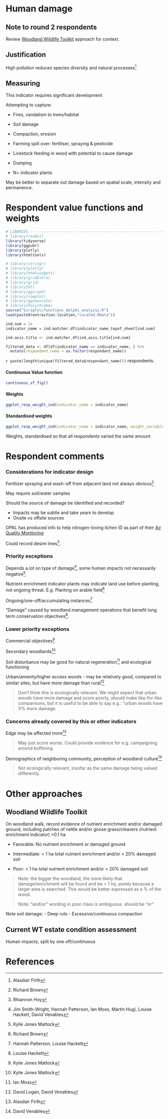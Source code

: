 # Human damage

## Note to round 2 respondents

Review [Woodland Wildlife Toolkit](#sec-dam-woodland-wildlife-toolkit) approach for context.

## Justification

High pollution reduces species diversity and natural processes[^18_anthro-damage-1]

[^18_anthro-damage-1]: Alasdair Firth

## Measuring

This indicator requires significant development

Attempting to capture:

::: two-columns
-   Fires, vandalism to trees/habitat

-   Soil damage

-   Compaction, erosion

-   Farming spill over: fertiliser, spraying & pesticide

-   Livestock feeding in wood with potential to cause damage

-   Dumping

-   N+ indicator plants
:::

May be better to separate out damage based on spatial scale, intensity and permanence.

# Respondent value functions and weights


```r

# LIBARIES ---------------------------------------------------------------
# library(readxl)
library(tidyverse)
library(ggpubr)
library(plotly)
library(htmltools)

# library(stringr)
# library(plotly)
# library(htmlwidgets)
# library(gridExtra)
# library(grid)
# library(DT)
# library(ggiraph)
# library(cowplot)
# library(ggnewscale)
# library(Polychrome)
source("Scripts\\functions_delphi_analysis.R")
load(paste0(extraction.location,"curated.RData"))
```

```r

ind.num = 14
indicator_name = ind.matcher.df$indicator_name_topof_sheet[ind.num]

ind.axis.title <- ind.matcher.df$ind.axis.title[ind.num]

filtered_data <- df[df$indicator_name == indicator_name, ] %>% 
  mutate(respondant_name = as.factor(respondant_name))

```

`r paste(length(unique(filtered_data$respondant_name)))` respondents.

::: panel-tabset
#### Continuous Value function

```r

continuous_vf_fig()

```

#### Weights

```r

ggplot_resp_weight_ind(indicator_name = indicator_name)

```

#### Standardised weights

```r

ggplot_resp_weight_ind(indicator_name = indicator_name, weight_variable = "weight_standardised")

```

Weights, standardised so that all respondents varied the same amount
:::

# Respondent comments

### Considerations for indicator design

Fertilizer spraying and wash-off from adjacent land not always obvious[^18_anthro-damage-2]

[^18_anthro-damage-2]: Richard Brown

May require soil/water samples

Should the source of damage be identified and recorded?

-   Impacts may be subtle and take years to develop
-   Onsite vs offsite sources

OPAL has produced info to help nitrogen-loving lichen ID as part of their [Air Quality Monitoring](https://www.imperial.ac.uk/media/imperial-college/research-centres-and-groups/opal/AIR-16pp-booklet_legacy.pdf)

Could record desire lines[^18_anthro-damage-3].

[^18_anthro-damage-3]: Rhiannon Hoy

### Priority exceptions

Depends a lot on type of damage[^18_anthro-damage-4], some human impacts not necessarily negative[^18_anthro-damage-5]

[^18_anthro-damage-4]: Jim Smith-Wright, Hannah Patterson, Ian Moss, Martin Hugi, Louise Hackett, David Venables

[^18_anthro-damage-5]: Kylie Jones Mattock

Nutrient enrichment indicator plants may indicate land use before planting, not ongoing threat. E.g. Planting on arable field[^18_anthro-damage-6]

[^18_anthro-damage-6]: Richard Brown

Ongoing/one-off/accumulating instances[^18_anthro-damage-7]

[^18_anthro-damage-7]: Hannah Patterson, Louise Hackett

"Damage" caused by woodland management operations that benefit long term conservation objectives[^18_anthro-damage-8].

[^18_anthro-damage-8]: Louise Hackett

### Lower priority exceptions

Commercial objectives[^18_anthro-damage-9]

[^18_anthro-damage-9]: Kylie Jones Mattock

Secondary woodlands[^18_anthro-damage-10]

[^18_anthro-damage-10]: Kylie Jones Mattock

Soil disturbance may be good for natural regeneration[^18_anthro-damage-11] and ecological functioning

[^18_anthro-damage-11]: Ian Moss

Urban/amenity/higher access woods - may be relatively good, compared to similar sites, but have more damage than rural[^18_anthro-damage-12]

[^18_anthro-damage-12]: David Logan, David Venables

> Don't think this is ecologically relevant. We might expect that urban woods have more damage and score poorly, should make like-for-like comparisons, but it is useful to be able to say e.g.: "urban woods have X% more damage.

### Concerns already covered by this or other indicators

Edge may be affected more[^18_anthro-damage-13]

[^18_anthro-damage-13]: Alasdair Firth

> May just score worse. Could provide evidence for e.g. campaigning around buffering.

Demographics of neighboring community, perception of woodland culture[^18_anthro-damage-14]

[^18_anthro-damage-14]: David Venables

> Not ecologically relevant, insofar as the same damage being valued differently.

# Other approaches

## Woodland Wildlife Toolkit {#sec-dam-woodland-wildlife-toolkit}

On woodland walk, record evidence of nutrient enrichment and/or damaged ground, including patches of nettle and/or goose grass/cleavers (nutrient enrichment indicator) \>0.1 ha

-   Favorable: No nutrient enrichment or damaged ground

-   Intermediate: \< 1 ha total nutrient enrichment and/or \< 20% damaged soil

-   Poor: \> 1 ha total nutrient enrichment and/or \> 20% damaged soil

> Note: the bigger the woodland, the more likely that damage/enrichment will be found and be \> 1 ha, purely because a larger area is searched. This would be better expressed as a % of the wood.
>
> Note: "and/or" wording in poor class is ambiguous. should be "or"

Note soil damage: - Deep ruts - Excessive/continuous compaction

## Current WT estate condition assessment

Human impacts, split by one off/continuous

# References
